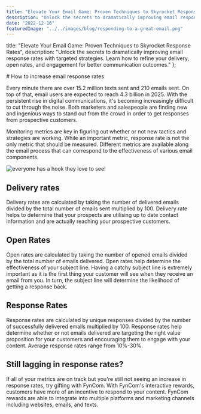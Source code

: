 ```yaml
---
title: "Elevate Your Email Game: Proven Techniques to Skyrocket Response Rates"
description: "Unlock the secrets to dramatically improving email response rates with targeted strategies. Learn how to refine your delivery, open rates, and engagement for better communication outcomes."
date: "2022-12-16"
featuredImage: "../../images/blog/responding-to-a-great-email.png"
---
```



title: "Elevate Your Email Game: Proven Techniques to Skyrocket Response Rates",
description: "Unlock the secrets to dramatically improving email response rates with targeted strategies. Learn how to refine your delivery, open rates, and engagement for better communication outcomes."
};

<Wrapper seo={meta}>
  # How to increase email response rates

  Every minute there are over 15.2 million texts sent and 210 emails sent. On top of that, email users are expected to reach 4.3 billion in 2025. With the persistent rise in digital communications, it's becoming increasingly difficult to cut through the noise. Both marketers and salespeople are finding new and ingenious ways to stand out from the crowd in order to get responses from prospective customers.

  Monitoring metrics are key in figuring out whether or not new tactics and strategies are working. While an important metric, response rate is not the only metric that should be measured. Different metrics are available along the email process that can correspond to the effectiveness of various email components.

  <img src={respondingToEmail} alt="everyone has a hook they love to see!" />

  ## **Delivery rates**

  Delivery rates are calculated by taking the number of delivered emails divided by the total number of emails sent multiplied by 100. Delivery rate helps to determine that your prospects are utilising up to date contact information and are actually reaching your prospective customers.

  ## **Open Rates**

  Open rates are calculated by taking the number of opened emails divided by the total number of emails delivered. Open rates help determine the effectiveness of your subject line. Having a catchy subject line is extremely important as it is the first thing your customer will see when they receive an email from you. In turn, the subject line will determine the likelihood of getting a response back.

  ## **Response Rates**

  Response rates are calculated by unique responses divided by the number of successfully delivered emails multiplied by 100. Response rates help determine whether or not emails delivered are targeting the right value proposition for your customers and encouraging them to engage with your content. Average response rates range from 10%-30%.

  ## **Still lagging in response rates?**

  If all of your metrics are on track but you're still not seeing an increase in response rates, try gifting with FynCom. With FynCom's interactive rewards, customers have more of an incentive to respond to your content. FynCom rewards are able to integrate into multiple platforms and marketing channels including websites, emails, and texts.
</Wrapper>
